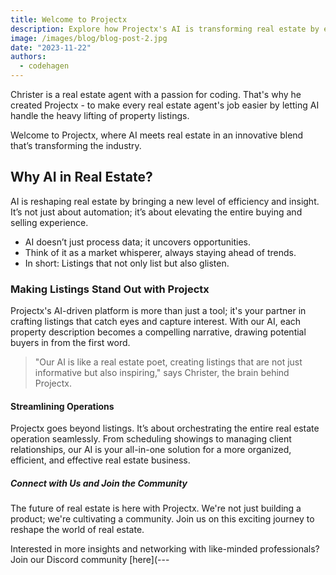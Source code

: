 ```yaml
---
title: Welcome to Projectx
description: Explore how Projectx's AI is transforming real estate by enhancing listings and operations.
image: /images/blog/blog-post-2.jpg
date: "2023-11-22"
authors:
  - codehagen
---
```


<Callout>
  Christer is a real estate agent with a passion for coding. That's why he
  created Projectx - to make every real estate agent's job easier by letting AI
  handle the heavy lifting of property listings.
</Callout>

Welcome to Projectx, where AI meets real estate in an innovative blend that’s transforming the industry.

## Why AI in Real Estate?

AI is reshaping real estate by bringing a new level of efficiency and insight. It’s not just about automation; it’s about elevating the entire buying and selling experience.

- AI doesn’t just process data; it uncovers opportunities.
- Think of it as a market whisperer, always staying ahead of trends.
- In short: Listings that not only list but also glisten.

### Making Listings Stand Out with Projectx

Projectx's AI-driven platform is more than just a tool; it's your partner in crafting listings that catch eyes and capture interest. With our AI, each property description becomes a compelling narrative, drawing potential buyers in from the first word.

> "Our AI is like a real estate poet, creating listings that are not just informative but also inspiring," says Christer, the brain behind Projectx.

#### Streamlining Operations

Projectx goes beyond listings. It’s about orchestrating the entire real estate operation seamlessly. From scheduling showings to managing client relationships, our AI is your all-in-one solution for a more organized, efficient, and effective real estate business.

##### Connect with Us and Join the Community

The future of real estate is here with Projectx. We're not just building a product; we're cultivating a community. Join us on this exciting journey to reshape the world of real estate.

Interested in more insights and networking with like-minded professionals? Join our Discord community [here](---
